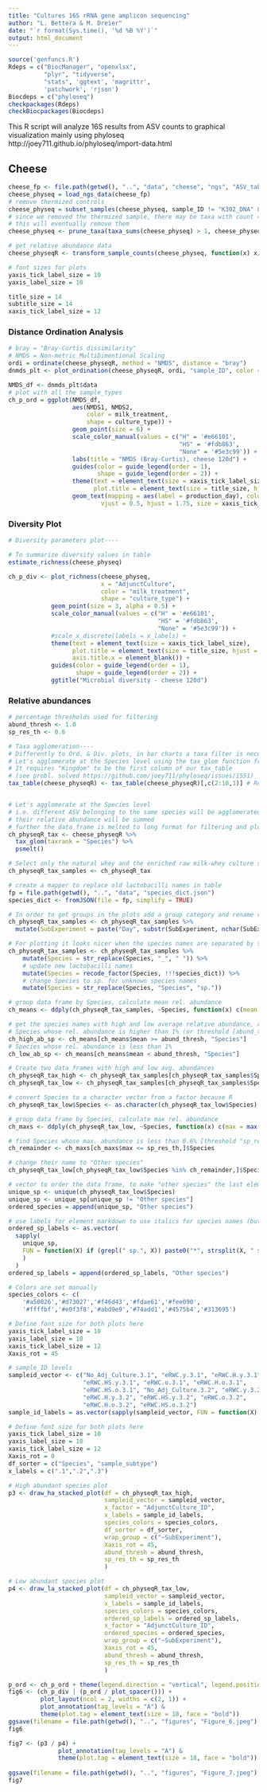 ```yaml
---
title: "Cultures 16S rRNA gene amplicon sequencing"
author: "L. Bettera & M. Dreier"
date: "`r format(Sys.time(), '%d %B %Y')`"
output: html_document
---
```



```r
source('genfuncs.R')
Rdeps = c("BiocManager", "openxlsx",
          "plyr", "tidyverse", 
          "stats", 'ggtext', 'magrittr',
          'patchwork', 'rjson')
Biocdeps = c("phyloseq")
checkpackages(Rdeps)
checkBiocpackages(Biocdeps)
```

This R script will analyze 16S results from ASV counts to graphical visualization
mainly using phyloseq http://joey711.github.io/phyloseq/import-data.html

## Cheese

```r

cheese_fp <- file.path(getwd(), "..", "data", "cheese", "ngs", "ASV_table.xlsx")
cheese_physeq = load_ngs_data(cheese_fp)
# remove thermized controls
cheese_physeq = subset_samples(cheese_physeq, sample_ID != "K302_DNA" & sample_ID != "K310_DNA") 
# since we removed the thermized sample, there may be taxa with count = 0
# this will eventually remove them
cheese_physeq <- prune_taxa(taxa_sums(cheese_physeq) > 1, cheese_physeq)
```

```r
# get relative abundance data
cheese_physeqR <- transform_sample_counts(cheese_physeq, function(x) x/sum(x)*100 )
```

```r
# font sizes for plots
yaxis_tick_label_size = 10
yaxis_label_size = 10

title_size = 14
subtitle_size = 14
xaxis_tick_label_size = 12
```


### Distance Ordination Analysis

```r
# bray = "Bray-Curtis dissimilarity"
# NMDS = Non-metric MultiDimentional Scaling
ordi = ordinate(cheese_physeqR, method = "NMDS", distance = "bray")
dnmds_plt <- plot_ordination(cheese_physeqR, ordi, "sample_ID", color = "milk_treatment")

NMDS_df <- dnmds_plt$data
# plot with all the sample_types
ch_p_ord = ggplot(NMDS_df,
                  aes(NMDS1, NMDS2,
                      color = milk_treatment,
                      shape = culture_type)) +
                  geom_point(size = 6) +
                  scale_color_manual(values = c("H" = '#e66101',
                                                "HS" = '#fdb863',
                                                "None" = '#5e3c99')) +
                  labs(title = "NMDS (Bray-Curtis), cheese 120d") +
                  guides(color = guide_legend(order = 1), 
                         shape = guide_legend(order = 2)) +
                  theme(text = element_text(size = xaxis_tick_label_size),
                        plot.title = element_text(size = title_size, hjust = 0.5)) + 
                  geom_text(mapping = aes(label = production_day), color = 001,
                          vjust = 0.5, hjust = 1.75, size = xaxis_tick_label_size/2)
```

### Diversity Plot

```r
# Diversity parameters plot----

# To summarize diversity values in table
estimate_richness(cheese_physeq)

ch_p_div <- plot_richness(cheese_physeq,
                          x = "AdjunctCulture", 
                          color = "milk_treatment", 
                          shape = "culture_type") +
            geom_point(size = 3, alpha = 0.5) +
            scale_color_manual(values = c("H" = '#e66101',
                                          "HS" = '#fdb863',
                                          "None" = '#5e3c99')) +
            #scale_x_discrete(labels = x_labels) +
            theme(text = element_text(size = xaxis_tick_label_size),
                  plot.title = element_text(size = title_size, hjust = 0.5 ), #face = "bold"),
                  axis.title.x = element_blank()) +
            guides(color = guide_legend(order = 1), 
                   shape = guide_legend(order = 2)) +
            ggtitle("Microbial diversity - cheese 120d")
```

### Relative abundances

```r
# percentage thresholds used for filtering
abund_thresh <- 1.0
sp_res_th <- 0.6

# Taxa agglomeration----
# Differently to Ord. & Div. plots, in bar charts a taxa filter is necessary to show the most abundant species
# Let's agglomerate at the Species level using the tax_glom function from phyloseq
# It requires "Kingdom" to be the first column of our tax_table
# (see probl. solved https://github.com/joey711/phyloseq/issues/1551)
tax_table(cheese_physeqR) <- tax_table(cheese_physeqR)[,c(2:10,1)] # Re-order the columns


# Let's agglomerate at the Species level
# i.e. different ASV belonging to the same species will be agglomerated
# their relative abundance will be summed
# further the data frame is melted to long format for filtering and plotting
ch_physeqR_tax <- cheese_physeqR %>%
  tax_glom(taxrank = "Species") %>%
  psmelt()

# Select only the natural whey and the enriched raw milk-whey culture samples 
ch_physeqR_tax_samples <- ch_physeqR_tax

# create a mapper to replace old lactobacilli names in table
fp = file.path(getwd(), "..", "data", "species_dict.json")
species_dict <- fromJSON(file = fp, simplify = TRUE)

# In order to get groups in the plots add a group category and rename replicates # Cultures only
ch_physeqR_tax_samples <- ch_physeqR_tax_samples %>%
  mutate(SubExperiment = paste("Day", substr(SubExperiment, nchar(SubExperiment), nchar(SubExperiment))))

# For plotting it looks nicer when the species names are separated by spaces
ch_physeqR_tax_samples <- ch_physeqR_tax_samples %>%
    mutate(Species = str_replace(Species, "_", " ")) %>%
    # update new lactobacilli names
    mutate(Species = recode_factor(Species, !!!species_dict)) %>%
    # change Species to sp. for unknown species names
    mutate(Species = str_replace(Species, "Species", "sp."))

# group data frame by Species, calculate mean rel. abundance
ch_means <- ddply(ch_physeqR_tax_samples, ~Species, function(x) c(mean = mean(x$Abundance)))

# get the species names with high and low average relative abundance, respectively
# Species whose rel. abundance is higher than 1% (or threshold [abund_thresh] defined above)
ch_high_ab_sp <- ch_means[ch_means$mean >= abund_thresh, "Species"]
# Species whose rel. abundance is less than 1%
ch_low_ab_sp <- ch_means[ch_means$mean < abund_thresh, "Species"]

# Create two data frames with high and low avg. abundances
ch_physeqR_tax_high <- ch_physeqR_tax_samples[ch_physeqR_tax_samples$Species %in% ch_high_ab_sp,]
ch_physeqR_tax_low <- ch_physeqR_tax_samples[ch_physeqR_tax_samples$Species %in% ch_low_ab_sp,]

# convert Species to a character vector from a factor because R
ch_physeqR_tax_low$Species <- as.character(ch_physeqR_tax_low$Species)

# group data frame by Species, calculate max rel. abundance
ch_maxs <- ddply(ch_physeqR_tax_low, ~Species, function(x) c(max = max(x$Abundance)))

# find Species whose max. abundance is less than 0.6% [threshold "sp_res_th" defined above]
ch_remainder <- ch_maxs[ch_maxs$max <= sp_res_th,]$Species

# change their name to "Other species"
ch_physeqR_tax_low[ch_physeqR_tax_low$Species %in% ch_remainder,]$Species <- 'Other species'
```

```r
# vector to order the data frame, to make "other species" the last element of the legend
unique_sp <- unique(ch_physeqR_tax_low$Species)
unique_sp <- unique_sp[unique_sp != "Other species"]
ordered_species = append(unique_sp, "Other species")

# use labels for element_markdown to use italics for species names (but not for "Other species")
ordered_sp_labels <- as.vector(
  sapply(
    unique_sp,
    FUN = function(X) if (grepl(" sp.", X)) paste0("*", strsplit(X, " sp."), "* sp.") else paste0("*", X, "*")
    )
  )
ordered_sp_labels = append(ordered_sp_labels, "Other species")

# Colors are set manually
species_colors <- c(
    '#a50026','#d73027','#f46d43','#fdae61','#fee090',
    '#ffffbf','#e0f3f8','#abd9e9','#74add1','#4575b4','#313695')

# Define font size for both plots here
yaxis_tick_label_size = 10
yaxis_label_size = 10
xaxis_tick_label_size = 12
Xaxis_rot = 45

# sample_ID levels
sampleid_vector <- c("No_Adj_Culture.3.1", "eRWC.y.3.1", "eRWC.H.y.3.1",
                     "eRWC.HS.y.3.1", "eRWC.o.3.1", "eRWC.H.o.3.1",
                     "eRWC.HS.o.3.1", "No_Adj_Culture.3.2", "eRWC.y.3.2",
                     "eRWC.H.y.3.2", "eRWC.HS.y.3.2", "eRWC.o.3.2",
                     "eRWC.H.o.3.2", "eRWC.HS.o.3.2")
sample_id_labels = as.vector(sapply(sampleid_vector, FUN = function(X) substr(X, 1, nchar(X) - 4)))

# Define font size for both plots here
yaxis_tick_label_size = 10
yaxis_label_size = 10
xaxis_tick_label_size = 12
Xaxis_rot = 0
df_sorter = c("Species", "sample_subtype")
x_labels = c(".1",".2",".3")

# High abundant species plot
p3 <- draw_ha_stacked_plot(df = ch_physeqR_tax_high,
                           sampleid_vector = sampleid_vector, 
                           x_factor = "AdjunctCulture_ID",
                           x_labels = sample_id_labels,
                           species_colors = species_colors,
                           df_sorter = df_sorter,
                           wrap_group = c("~SubExperiment"),
                           Xaxis_rot = 45,
                           abund_thresh = abund_thresh,
                           sp_res_th = sp_res_th
                           )

# Low abundant species plot
p4 <- draw_la_stacked_plot(df = ch_physeqR_tax_low,
                           sampleid_vector = sampleid_vector,
                           x_labels = sample_id_labels,
                           species_colors = species_colors,
                           ordered_sp_labels = ordered_sp_labels,
                           x_factor = "AdjunctCulture_ID",
                           ordered_species = ordered_species,
                           wrap_group = c("~SubExperiment"),
                           Xaxis_rot = 45,
                           abund_thresh = abund_thresh,
                           sp_res_th = sp_res_th
                           )
```

```r
p_ord <- ch_p_ord + theme(legend.direction = "vertical", legend.position = "bottom", legend.box = "horizontal")
fig6 <- (ch_p_div | (p_ord / plot_spacer())) +
         plot_layout(ncol = 2, widths = c(2, 1)) + 
         plot_annotation(tag_levels = "A") &
         theme(plot.tag = element_text(size = 18, face = "bold"))
ggsave(filename = file.path(getwd(), "..", "figures", "Figure_6.jpeg"), height = 10 , width = 10 * 2)
fig6
```


```r
fig7 <- (p3 / p4) + 
              plot_annotation(tag_levels = "A") &
              theme(plot.tag = element_text(size = 18, face = "bold"))
                  
ggsave(filename = file.path(getwd(), "..", "figures", "Figure_7.jpeg"), height = 10 , width = 10 * 1.2)
fig7
```
